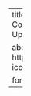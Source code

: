 ---
title: "Near-Term Predictability Lowers Long-Term Adaptation Costs"
author:
  - James Doss-Gollin
  - Jonathan Lamontagne
  - Upmanu Lall
date: 2022-12-14
details: "AGU Fall Meeting 2022"

about:
  template: solana
  links:
    - href: https://agu.confex.com/agu/fm22/meetingapp.cgi/Paper/1153913
      icon: link
      text: 'Link'

format:
  html:
    page-layout: full
---
